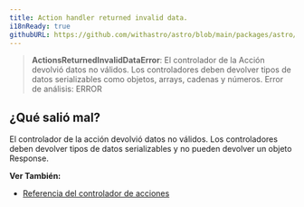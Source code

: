```yaml
---
title: Action handler returned invalid data.
i18nReady: true
githubURL: https://github.com/withastro/astro/blob/main/packages/astro/src/core/errors/errors-data.ts
---
```


> **ActionsReturnedInvalidDataError**: El controlador de la Acción devolvió datos no válidos. Los controladores deben devolver tipos de datos serializables como objetos, arrays, cadenas y números. Error de análisis: ERROR

## ¿Qué salió mal?  
El controlador de la acción devolvió datos no válidos. Los controladores deben devolver tipos de datos serializables y no pueden devolver un objeto Response.

**Ver También:**
-  [Referencia del controlador de acciones](/es/reference/modules/astro-actions/#handler-property)